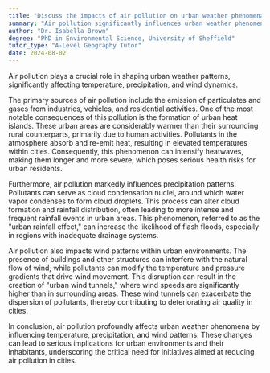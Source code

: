 ```yaml
---
title: "Discuss the impacts of air pollution on urban weather phenomena"
summary: "Air pollution significantly influences urban weather phenomena, affecting temperature, precipitation, and wind patterns."
author: "Dr. Isabella Brown"
degree: "PhD in Environmental Science, University of Sheffield"
tutor_type: "A-Level Geography Tutor"
date: 2024-08-02
---
```


Air pollution plays a crucial role in shaping urban weather patterns, significantly affecting temperature, precipitation, and wind dynamics.

The primary sources of air pollution include the emission of particulates and gases from industries, vehicles, and residential activities. One of the most notable consequences of this pollution is the formation of urban heat islands. These urban areas are considerably warmer than their surrounding rural counterparts, primarily due to human activities. Pollutants in the atmosphere absorb and re-emit heat, resulting in elevated temperatures within cities. Consequently, this phenomenon can intensify heatwaves, making them longer and more severe, which poses serious health risks for urban residents.

Furthermore, air pollution markedly influences precipitation patterns. Pollutants can serve as cloud condensation nuclei, around which water vapor condenses to form cloud droplets. This process can alter cloud formation and rainfall distribution, often leading to more intense and frequent rainfall events in urban areas. This phenomenon, referred to as the "urban rainfall effect," can increase the likelihood of flash floods, especially in regions with inadequate drainage systems.

Air pollution also impacts wind patterns within urban environments. The presence of buildings and other structures can interfere with the natural flow of wind, while pollutants can modify the temperature and pressure gradients that drive wind movement. This disruption can result in the creation of "urban wind tunnels," where wind speeds are significantly higher than in surrounding areas. These wind tunnels can exacerbate the dispersion of pollutants, thereby contributing to deteriorating air quality in cities.

In conclusion, air pollution profoundly affects urban weather phenomena by influencing temperature, precipitation, and wind patterns. These changes can lead to serious implications for urban environments and their inhabitants, underscoring the critical need for initiatives aimed at reducing air pollution in cities.
    